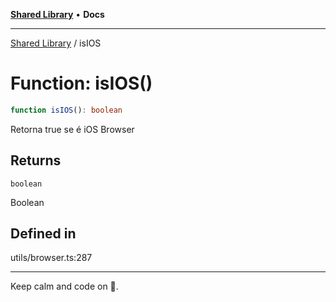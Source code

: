 
<Meta title="Libs/Shared/functions/isIOS" />



[**Shared Library**](/?path=/docs/libs-shared-overview--page) • **Docs**

***

[Shared Library](/?path=/docs/libs-shared-overview--page) / isIOS

# Function: isIOS()

```ts
function isIOS(): boolean
```

Retorna true se é iOS Browser

## Returns

`boolean`

Boolean

## Defined in

utils/browser.ts:287


***

Keep calm and code on 🤘.